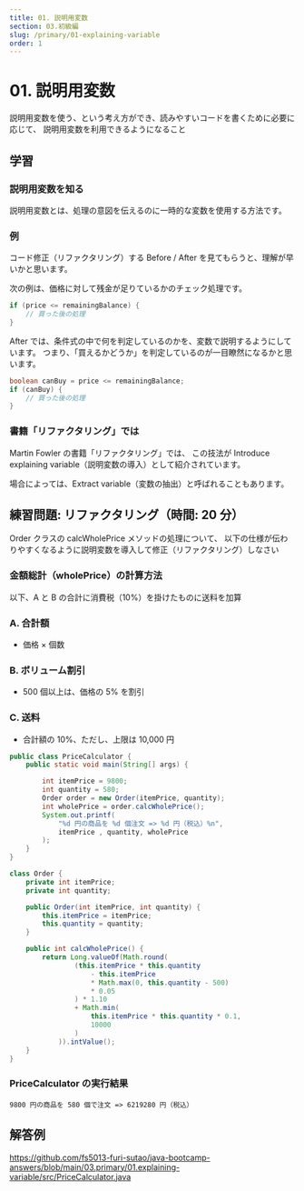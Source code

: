 ```yaml
---
title: 01. 説明用変数
section: 03.初級編
slug: /primary/01-explaining-variable
order: 1
---
```


# 01. 説明用変数

<p class="goal">
  説明用変数を使う、という考え方ができ、読みやすいコードを書くために必要に応じて、
  説明用変数を利用できるようになること
</p>

## 学習

### 説明用変数を知る

説明用変数とは、処理の意図を伝えるのに一時的な変数を使用する方法です。

### 例

コード修正（リファクタリング）する Before / After を見てもらうと、理解が早いかと思います。

次の例は、価格に対して残金が足りているかのチェック処理です。

```java title=Before
if (price <= remainingBalance) {
    // 買った後の処理
}
```

After では、条件式の中で何を判定しているのかを、変数で説明するようにしています。
つまり、「買えるかどうか」を判定しているのが一目瞭然になるかと思います。

```java title=After
boolean canBuy = price <= remainingBalance;
if (canBuy) {
    // 買った後の処理
}
```

### 書籍「リファクタリング」では

Martin Fowler の書籍「リファクタリング」では、
この技法が Introduce explaining variable（説明変数の導入）として紹介されています。

場合によっては、Extract variable（変数の抽出）と呼ばれることもあります。

## 練習問題: リファクタリング（時間: 20 分）

Order クラスの calcWholePrice メソッドの処理について、
以下の仕様が伝わりやすくなるように説明変数を導入して修正（リファクタリング）しなさい

### 金額総計（wholePrice）の計算方法
以下、A と B の合計に消費税（10%）を掛けたものに送料を加算

### A. 合計額
- 価格 × 個数

### B. ボリューム割引
- 500 個以上は、価格の 5% を割引

### C. 送料
- 合計額の 10%、ただし、上限は 10,000 円


```java title=src/PriceCalculator.java
public class PriceCalculator {
    public static void main(String[] args) {

        int itemPrice = 9800;
        int quantity = 580;
        Order order = new Order(itemPrice, quantity);
        int wholePrice = order.calcWholePrice();
        System.out.printf(
            "%d 円の商品を %d 個注文 => %d 円（税込）%n",
            itemPrice , quantity, wholePrice
        );
    }
}

class Order {
    private int itemPrice;
    private int quantity;

    public Order(int itemPrice, int quantity) {
        this.itemPrice = itemPrice;
        this.quantity = quantity;
    }

    public int calcWholePrice() {
        return Long.valueOf(Math.round(
                (this.itemPrice * this.quantity
                    - this.itemPrice 
                    * Math.max(0, this.quantity - 500) 
                    * 0.05
                ) * 1.10
                + Math.min(
                    this.itemPrice * this.quantity * 0.1, 
                    10000
                )
            )).intValue();
    }
}
```

### PriceCalculator の実行結果

```
9800 円の商品を 580 個で注文 => 6219280 円（税込）
```

## 解答例

https://github.com/fs5013-furi-sutao/java-bootcamp-answers/blob/main/03.primary/01.explaining-variable/src/PriceCalculator.java

